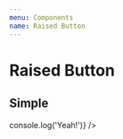 ```yaml
---
menu: Components
name: Raised Button
---
```



# Raised Button

## Simple

<Playground>
    <RaisedButton 
        title="Learn More"
        onClick={() => console.log('Yeah!')}
    />
</Playground>
